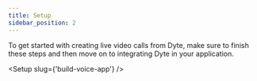 ```yaml
---
title: Setup
sidebar_position: 2
---
```


To get started with creating live video calls from Dyte, make sure to finish these steps and then move on to integrating Dyte in your application.


<Setup slug={'build-voice-app'} />

<Head>
  <title>Setup Guide</title>
  <html className="custom-list"/>
</Head>

